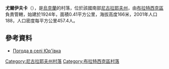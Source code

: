 {{coord|47|59|19|N|31|40|36|E|scale:100000|display=title}}

'''尤爾伊夫卡'''（{{lang-uk|Юр'ївка}}），是[[烏克蘭|烏克蘭]]的村落，位於該國南部[[尼古拉耶夫州|尼古拉耶夫州]]，由[[布拉特西克區|布拉特西克區]]負責管轄，始建於1924年，面積0.41平方公里，海拔高度166米，2001年人口188，人口密度每平方公里457.4人。

==參考資料==
* [http://weather.in.ua/ua/nikolaevskaja/29339 Погода в селі Юр'ївка] {{Wayback|url=http://weather.in.ua/ua/nikolaevskaja/29339 |date=20160606233103 }}

[[Category:尼古拉耶夫州村落|Category:尼古拉耶夫州村落]]
[[Category:布拉特西克區村落|Category:布拉特西克區村落]]


{{Mykolaiv-geo-stub}}
